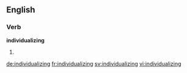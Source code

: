 ==English==

===Verb===
'''individualizing'''

# {{present participle of|individualize}}

[[de:individualizing]]
[[fr:individualizing]]
[[sv:individualizing]]
[[vi:individualizing]]